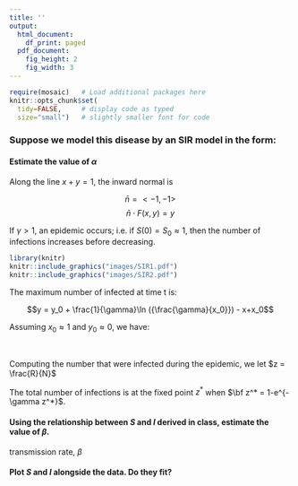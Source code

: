 ```yaml
---
title: ''
output:
  html_document:
    df_print: paged
  pdf_document:
    fig_height: 2
    fig_width: 3
---
```


\definecolor{OliveGreen}{rgb}{0, 0.4, 0.4}
\definecolor{OliveGreen2}{RGB}{125, 207, 203}

\definecolor{PrettyPink}{rgb}{1, 0, 0.3}
\definecolor{MorePink}{RGB}{254, 221, 247}

\definecolor{pinkyswear}{RGB}{254, 221, 247}

\definecolor{Orange1}{RGB}{255, 251, 219}
\definecolor{Orange2}{RGB}{255, 159, 41}
\definecolor{Orange3}{RGB}{255, 82, 134}


\definecolor{PurpleBlue}{rgb}{0.4,0.1,1}
\definecolor{PurpleBlue2}{RGB}{186, 216, 253}


```r
require(mosaic)   # Load additional packages here 
knitr::opts_chunk$set(
  tidy=FALSE,     # display code as typed
  size="small")   # slightly smaller font for code
```



### \textcolor{Orange2}{\large 6.} Suppose we model this disease by an SIR model in the form:

\begin{center}
\colorbox{Orange1}{\large $\dot S = -\beta I \frac{S}{N}$} \\
\colorbox{Orange1}{\large $\dot I = \beta I \frac{S}{N}-\alpha I$} \\
\colorbox{Orange1}{\large $\dot R = \alpha I$}
\end{center}


#### \textcolor{Orange3}{\large a.} Estimate the value of $\alpha$


\begin{align*}
x &= \frac{S}{N} & y&= \frac{I}{N} & \tau &= \alpha t \\
\frac{dx}{d\tau} & = - \gamma xy & \frac{dy}{d\tau} &=\gamma xy - y & \frac{d\bar x}{d\tau} &= F(\bar x) \\
&\Rightarrow &\gamma &= \frac{\beta}{\alpha}
\end{align*}

Along the line $x+y=1$, the inward normal is 

$$\bar n = <-1,-1>$$
$$\bar n \cdot F(x,y)=y$$

If $\gamma > 1$, an epidemic occurs; i.e. if $S(0)=S_0\approx 1$, then the number of infections increases before decreasing.



```r
library(knitr)
knitr::include_graphics("images/SIR1.pdf")
knitr::include_graphics("images/SIR2.pdf")

```




\begin{align*}
\frac{dI}{dt}=0 &\Rightarrow & \gamma xy -y &=0 \\
&& x &= \frac{1}{\gamma}
\end{align*}


\begin{align*}
\frac{dy}{dx} &= \frac{\gamma x-1}{-\gamma x} = \frac{1}{\gamma x}-1 \\
\int^y_{y_0}dy &= \int^x_{x_0}(\frac{1}{\gamma x}-1)dx \\
y &= y_0 + \frac{1}{\gamma}\ln{(\frac{x}{x_0})}-x+x_0
\end{align*}


The maximum number of infected at time t is:


$$y = y_0 + \frac{1}{\gamma}\ln ({\frac{\gamma}{x_0}}) - x+x_0$$



Assuming $x_0 \approx 1$ and $y_0 \approx 0$, we have:


\begin{align*}
y_{max} &= 1 - \gamma + \frac{1}{\gamma}\ln({\gamma}) \\
y(x) &= 1 - \gamma + \frac{1}{\gamma}\ln({x})-x
\end{align*}

\ 

Computing the number that were infected during the epidemic, we let $z = \frac{R}{N}$


\begin{align*}
\frac{dz}{d\tau} &= y \\
\frac{dz}{dx} &= -\frac{1}{\gamma x} \\
\int^z_0 &= dz = \int^x_1 -\frac{1}{\gamma x}dx \\
z &= -\frac{1}{\gamma}\ln({x}) \\
x &= e^{-\gamma z} \\
\\
\Rightarrow \frac{dz}{d\tau} &= (1-x-z) \\
&= (1- e^{-\gamma z}-z)
\end{align*}


The total number of infections is at the fixed point $z^*$ when $\bf z^* = 1-e^{-\gamma z^*}$.


#### \textcolor{Orange3}{\large b.} Using the relationship between $S$ and $I$ derived in class, estimate the value of $\beta$.

transmission rate, $\beta$


#### \textcolor{Orange3}{\large c.} Plot $S$ and $I$ alongside the data. Do they fit?